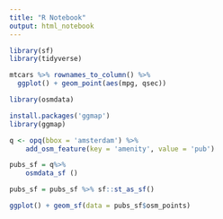 ```yaml
---
title: "R Notebook"
output: html_notebook
---
```



```r
library(sf)
library(tidyverse)
```

```r
mtcars %>% rownames_to_column() %>%
  ggplot() + geom_point(aes(mpg, qsec))
```
```r
library(osmdata)

install.packages('ggmap')
library(ggmap)
```

```r
q <- opq(bbox = 'amsterdam') %>%
    add_osm_feature(key = 'amenity', value = 'pub')

pubs_sf = q%>%
    osmdata_sf ()

pubs_sf = pubs_sf %>% sf::st_as_sf()
```

```r
ggplot() + geom_sf(data = pubs_sf$osm_points)
```



